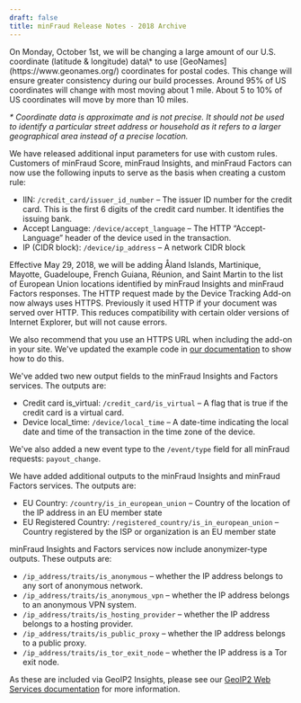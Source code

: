 ```yaml
---
draft: false
title: minFraud Release Notes - 2018 Archive
---
```


<ReleaseNote date="2018-09-21" title="Changes to US coordinate data">
On Monday, October 1st, we will be changing a large amount of our U.S.
coordinate (latitude & longitude) data\* to use
[GeoNames](https://www.geonames.org/) coordinates for postal codes. This
change will ensure greater consistency during our build processes. Around 95%
of US coordinates will change with most moving about 1 mile. About 5 to 10% of
US coordinates will move by more than 10 miles.

_\* Coordinate data is approximate and is not precise. It should not be used to
identify a particular street address or household as it refers to a larger
geographical area instead of a precise location._

</ReleaseNote>

<ReleaseNote date="2018-07-17" title="New input parameters for use with custom rules">
We have released additional input parameters for use with custom rules.
Customers of minFraud Score, minFraud Insights, and minFraud Factors can now
use the following inputs to serve as the basis when creating a custom rule:

- IIN: `/credit_card/issuer_id_number` – The issuer ID number for the credit
  card. This is the first 6 digits of the credit card number. It identifies the
  issuing bank.
- Accept Language: `/device/accept_language` – The HTTP “Accept-Language” header
  of the device used in the transaction.
- IP (CIDR block): `/device/ip_address` – A network CIDR block
  </ReleaseNote>

<ReleaseNote date="2018-05-25" title="New European Union locations added to minFraud Insights and Factors">
Effective May 29, 2018, we will be adding Åland Islands, Martinique, Mayotte,
Guadeloupe, French Guiana, Réunion, and Saint Martin to the list of European
Union locations identified by minFraud Insights and minFraud Factors responses.
</ReleaseNote>

<ReleaseNote date="2018-05-18" title="Device Tracking Add-on now always uses HTTPS">
The HTTP request made by the Device Tracking Add-on now always uses HTTPS.
Previously it used HTTP if your document was served over HTTP. This reduces
compatibility with certain older versions of Internet Explorer, but will not
cause errors.

We also recommend that you use an HTTPS URL when including the add-on in your
site. We've updated the example code in
[our documentation](/minfraud/track-devices) to show how to do this.

</ReleaseNote>

<ReleaseNote date="2018-04-10" title="Credit card is_virtual and device local_time outputs, and payout_change event type now available!">
We've added two new output fields to the minFraud Insights and Factors
services. The outputs are:

- Credit card is_virtual: `/credit_card/is_virtual` – A flag that is true if the
  credit card is a virtual card.
- Device local_time: `/device/local_time` – A date-time indicating the local
  date and time of the transaction in the time zone of the device.

We've also added a new event type to the `/event/type` field for all minFraud
requests: `payout_change`.

</ReleaseNote>

<ReleaseNote date="2018-02-13" title="EU Country outputs added to minFraud Insights and minFraud Factors services">
We have added additional outputs to the minFraud Insights and minFraud Factors
services. The outputs are:

- EU Country: `/country/is_in_european_union` – Country of the location of the
  IP address in an EU member state
- EU Registered Country: `/registered_country/is_in_european_union` – Country
  registered by the ISP or organization is an EU member state

minFraud Insights and Factors services now include anonymizer-type outputs.
These outputs are:

- `/ip_address/traits/is_anonymous` – whether the IP address belongs to any sort
  of anonymous network.
- `/ip_address/traits/is_anonymous_vpn` – whether the IP address belongs to an
  anonymous VPN system.
- `/ip_address/traits/is_hosting_provider` – whether the IP address belongs to a
  hosting provider.
- `/ip_address/traits/is_public_proxy` – whether the IP address belongs to a
  public proxy.
- `/ip_address/traits/is_tor_exit_node` – whether the IP address is a Tor exit
  node.

As these are included via GeoIP2 Insights, please see our
[GeoIP2 Web Services documentation](/geoip) for more information.

</ReleaseNote>

